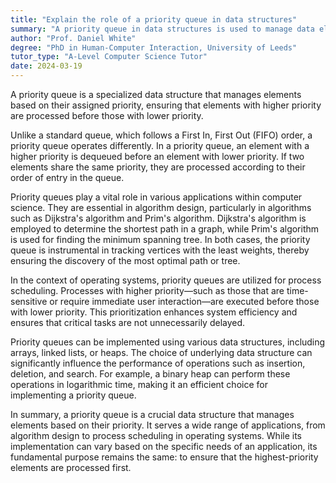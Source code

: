 ```yaml
---
title: "Explain the role of a priority queue in data structures"
summary: "A priority queue in data structures is used to manage data elements based on their priority, ensuring that the highest-priority elements are processed first."
author: "Prof. Daniel White"
degree: "PhD in Human-Computer Interaction, University of Leeds"
tutor_type: "A-Level Computer Science Tutor"
date: 2024-03-19
---
```


A priority queue is a specialized data structure that manages elements based on their assigned priority, ensuring that elements with higher priority are processed before those with lower priority.

Unlike a standard queue, which follows a First In, First Out (FIFO) order, a priority queue operates differently. In a priority queue, an element with a higher priority is dequeued before an element with lower priority. If two elements share the same priority, they are processed according to their order of entry in the queue.

Priority queues play a vital role in various applications within computer science. They are essential in algorithm design, particularly in algorithms such as Dijkstra's algorithm and Prim's algorithm. Dijkstra's algorithm is employed to determine the shortest path in a graph, while Prim's algorithm is used for finding the minimum spanning tree. In both cases, the priority queue is instrumental in tracking vertices with the least weights, thereby ensuring the discovery of the most optimal path or tree.

In the context of operating systems, priority queues are utilized for process scheduling. Processes with higher priority—such as those that are time-sensitive or require immediate user interaction—are executed before those with lower priority. This prioritization enhances system efficiency and ensures that critical tasks are not unnecessarily delayed.

Priority queues can be implemented using various data structures, including arrays, linked lists, or heaps. The choice of underlying data structure can significantly influence the performance of operations such as insertion, deletion, and search. For example, a binary heap can perform these operations in logarithmic time, making it an efficient choice for implementing a priority queue.

In summary, a priority queue is a crucial data structure that manages elements based on their priority. It serves a wide range of applications, from algorithm design to process scheduling in operating systems. While its implementation can vary based on the specific needs of an application, its fundamental purpose remains the same: to ensure that the highest-priority elements are processed first.
    